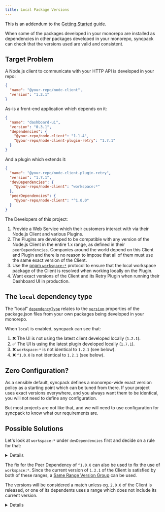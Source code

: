 ```yaml
---
title: Local Package Versions
---
```



This is an addendum to the [Getting Started](/syncpack/guide/getting-started) guide.

When some of the packages developed in your monorepo are installed as dependencies in other packages developed in your monorepo, syncpack can check that the versions used are valid and consistent.

## Target Problem

A Node.js client to communicate with your HTTP API is developed in your repo:

```json title="packages/node-client/package.json"
{
  "name": "@your-repo/node-client",
  "version": "1.2.1"
}
```

As-is a front-end application which depends on it:

```json title="apps/dashboard-ui/package.json"
{
  "name": "dashboard-ui",
  "version": "0.3.1",
  "dependencies": {
    "@your-repo/node-client": "1.1.4",
    "@your-repo/node-client-plugin-retry": "1.7.1"
  }
}
```

And a plugin which extends it:

```json title="packages/node-client-plugin-retry/package.json"
{
  "name": "@your-repo/node-client-plugin-retry",
  "version": "1.7.1",
  "devDependencies": {
    "@your-repo/node-client": "workspace:*"
  },
  "peerDependencies": {
    "@your-repo/node-client": "^1.0.0"
  }
}
```

The Developers of this project:

1. Provide a Web Service which their customers interact with via their Node.js Client and various Plugins.
1. The Plugins are developed to be compatible with any version of the Node.js Client in the entire 1.x range, as defined in their `peerDependencies`. Companies around the world depend on this Client and Plugin and there is no reason to impose that all of them must use the same exact version of the Client.
1. Use the [pnpm `workspace:*`](HREF_WORKSPACE_PROTOCOL) protocol to ensure that the local workspace package of the Client is resolved when working locally on the Plugin.
1. Want exact versions of the Client and its Retry Plugin when running their Dashboard UI in production.

## The `local` dependency type

The "local" [`dependencyType`](/syncpack/config/dependency-types) relates to the [`version`](HREF_VERSION) properties of the package.json files from your own packages being developed in your monorepo.

When `local` is enabled, syncpack can see that:

1. ❌ The UI is not using the latest client developed locally (`1.2.1`).
1. ✅ The UI is using the latest plugin developed locally (`1.7.1`).
1. ❌ `workspace:*` is not identical to `1.2.1` (see below).
1. ❌ `^1.0.0` is not identical to `1.2.1` (see below).

## Zero Configuration?

As a sensible default, syncpack defines a monorepo-wide exact version policy as a starting point which can be tuned from there. If your project uses exact versions everywhere, and you always want them to be identical, you will not need to define any configuration.

But most projects are not like that, and we will need to use configuration for syncpack to know what our requirements are.

## Possible Solutions

Let's look at `workspace:*` under `devDependencies` first and decide on a rule for that:

<Details title="Option 1: Pin local versions to `workspace:*`">

<PinWorkspaceExample level="h3" />

</Details>

The fix for the Peer Dependency of `^1.0.0` can also be used to fix the use of `workspace:*`. Since the current version of `1.2.1` of the Client is satisfied by both of these ranges, a [Same Range Version Group](/syncpack/config/version-groups/same-range) can be used.

The versions will be considered a match unless eg. `2.0.0` of the Client is released, or one of its dependents uses a range which does not include its current version.

<Details title="Option 2: Check that a dependency's semver ranges always match">

  <SameRangeExample level="h3" />
</Details>

